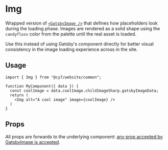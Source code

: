 
<Meta title="Website / Components / Img" />

# Img

Wrapped version of [`<GatsbyImage />`](https://www.gatsbyjs.com/plugins/gatsby-plugin-image/) that defines how placeholders look during the loading phase. Images are rendered as a solid shape using the `candyfloss` color from the palette until the real asset is loaded.

Use this instead of using Gatsby's component directly for better visual consistency in the image loading experience across in the site.


## Usage

```tsx
import { Img } from "@cy7/website/common";

function MyComponent({ data }) {
  const coolImage = data.coolImage.childImageSharp.gatsbyImageData;
  return (
    <Img alt="A cool image" image={coolImage} />
  )
}
```


## Props

All props are forwards to the underlying component: [any prop accepted by GatsbyImage is accepted](https://www.gatsbyjs.com/docs/reference/built-in-components/gatsby-plugin-image/#gatsbyimage).
